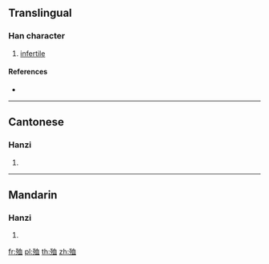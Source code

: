 ==Translingual==

===Han character===
{{Han char|rn=78|rad=歹|as=06|sn=10|four=|canj=MNHBT}}

# [[infertile]]

====References====
* {{Han ref|kx=0580.120|dkj=16438|dj=0972.240|hdz=21386.020|uh=6B88|ud=27528|bh=D1FC|bd=53756}}

----

==Cantonese==

===Hanzi===
{{yue-hanzi|jyut=gwik1|y=gwik1}}

# {{defn|lang=yue|sort=歹06}}

----

==Mandarin==

===Hanzi===
{{cmn-hanzi|pin=[[xù]] ([[xu4]])|wg=hsü<sup>4</sup>}}

# {{defn|lang=cmn|sort=歹06}}

[[fr:殈]]
[[pl:殈]]
[[th:殈]]
[[zh:殈]]